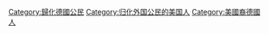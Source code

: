 [[Category:歸化德國公民|Category:歸化德國公民]]
[[Category:归化外国公民的美国人|Category:归化外国公民的美国人]]
[[Category:美國裔德國人|Category:美國裔德國人]]